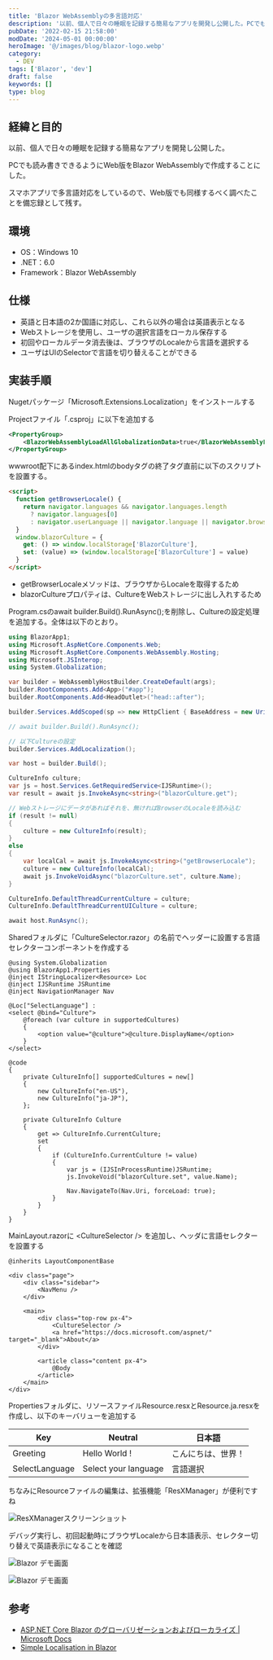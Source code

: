 ```yaml
---
title: 'Blazor WebAssemblyの多言語対応'
description: '以前、個人で日々の睡眠を記録する簡易なアプリを開発し公開した。PCでも読み書きできるようにWeb版をBlazor WebAssemblyで作成することにした。スマホアプリで多言語対応をしているので、Web版でも同様するべく調べたことを備忘録として残す。'
pubDate: '2022-02-15 21:58:00'
modDate: '2024-05-01 00:00:00'
heroImage: '@/images/blog/blazor-logo.webp'
category:
  - DEV
tags: ['Blazor', 'dev']
draft: false
keywords: []
type: blog
---
```



## 経緯と目的

以前、個人で日々の睡眠を記録する簡易なアプリを開発し公開した。

<BlogCard
  title='アラフォー初心者だけどスマホアプリを開発～リリースまでがんばってみた【Android・Xamarin.Forms】'
  description='この度、素人ながらスマホアプリ開発に挑戦してみました。今回の記事では概要と経緯について書き綴ってみたいと思います。実際に行った作業の詳細は、今後それぞれ記事を書き、こちらにリンクを追記します。作ったアプリ「OneThird」の概要 毎日の睡眠を入力によって記録するアプリです。寝た時間、起きた時間'
  url='https://www.neputa-note.net/2021/02/onethird-release/'
  domain='www.neputa-note.net'
/>

PCでも読み書きできるようにWeb版をBlazor WebAssemblyで作成することにした。

<BlogCard
  title='ASP.NET Core Blazor'
  description='ASP.NET Core アプリ内に .NET を使った対話型のクライアント側 Web UI を構築する方法である、ASP.NET Core Blazor について調べます。'
  url='https://learn.microsoft.com/ja-jp/aspnet/core/blazor/?view=aspnetcore-6.0'
  domain='learn.microsoft.com'
/>

スマホアプリで多言語対応をしているので、Web版でも同様するべく調べたことを備忘録として残す。

## 環境

- OS：Windows 10
- .NET：6.0
- Framework：Blazor WebAssembly

## 仕様

- 英語と日本語の2か国語に対応し、これら以外の場合は英語表示となる
- Webストレージを使用し、ユーザの選択言語をローカル保存する
- 初回やローカルデータ消去後は、ブラウザのLocaleから言語を選択する
- ユーザはUIのSelectorで言語を切り替えることができる

## 実装手順

Nugetパッケージ「Microsoft.Extensions.Localization」をインストールする

<BlogCard
  title='Microsoft.Extensions.Localization 8.0.6'
  description='Application localization services and default implementation based on ResourceManager to load localized assembly resources.This package was built from the source code at https://github.com/dotnet/aspnetcore/tree/b8139c5ee58f1708b0e3368a1b241400edd6cbc4'
  url='https://www.nuget.org/packages/Microsoft.Extensions.Localization'
  domain='www.nuget.org'
/>

Projectファイル「.csproj」に以下を追加する

```xml
<PropertyGroup>
    <BlazorWebAssemblyLoadAllGlobalizationData>true</BlazorWebAssemblyLoadAllGlobalizationData>
</PropertyGroup>
```

wwwroot配下にあるindex.htmlのbodyタグの終了タグ直前に以下のスクリプトを設置する。

```html
<script>
  function getBrowserLocale() {
    return navigator.languages && navigator.languages.length
      ? navigator.languages[0]
      : navigator.userLanguage || navigator.language || navigator.browserLanguage || 'en'
  }
  window.blazorCulture = {
    get: () => window.localStorage['BlazorCulture'],
    set: (value) => (window.localStorage['BlazorCulture'] = value)
  }
</script>
```

- getBrowserLocaleメソッドは、ブラウザからLocaleを取得するため
- blazorCultureプロパティは、CultureをWebストレージに出し入れするため

Program.csのawait builder.Build().RunAsync();を削除し、Cultureの設定処理を追加する。全体は以下のとおり。

```csharp
using BlazorApp1;
using Microsoft.AspNetCore.Components.Web;
using Microsoft.AspNetCore.Components.WebAssembly.Hosting;
using Microsoft.JSInterop;
using System.Globalization;

var builder = WebAssemblyHostBuilder.CreateDefault(args);
builder.RootComponents.Add<App>("#app");
builder.RootComponents.Add<HeadOutlet>("head::after");

builder.Services.AddScoped(sp => new HttpClient { BaseAddress = new Uri(builder.HostEnvironment.BaseAddress) });

// await builder.Build().RunAsync();

// 以下Cultureの設定
builder.Services.AddLocalization();

var host = builder.Build();

CultureInfo culture;
var js = host.Services.GetRequiredService<IJSRuntime>();
var result = await js.InvokeAsync<string>("blazorCulture.get");

// Webストレージにデータがあればそれを、無ければBrowserのLocaleを読み込む
if (result != null)
{
    culture = new CultureInfo(result);
}
else
{
    var localCal = await js.InvokeAsync<string>("getBrowserLocale");
    culture = new CultureInfo(localCal);
    await js.InvokeVoidAsync("blazorCulture.set", culture.Name);
}

CultureInfo.DefaultThreadCurrentCulture = culture;
CultureInfo.DefaultThreadCurrentUICulture = culture;

await host.RunAsync();
```

Sharedフォルダに「CultureSelector.razor」の名前でヘッダーに設置する言語セレクターコンポーネントを作成する

```razor
@using System.Globalization
@using BlazorApp1.Properties
@inject IStringLocalizer<Resource> Loc
@inject IJSRuntime JSRuntime
@inject NavigationManager Nav

@Loc["SelectLanguage"] :
<select @bind="Culture">
    @foreach (var culture in supportedCultures)
    {
        <option value="@culture">@culture.DisplayName</option>
    }
</select>

@code
{
    private CultureInfo[] supportedCultures = new[]
    {
        new CultureInfo("en-US"),
        new CultureInfo("ja-JP"),
    };

    private CultureInfo Culture
    {
        get => CultureInfo.CurrentCulture;
        set
        {
            if (CultureInfo.CurrentCulture != value)
            {
                var js = (IJSInProcessRuntime)JSRuntime;
                js.InvokeVoid("blazorCulture.set", value.Name);

                Nav.NavigateTo(Nav.Uri, forceLoad: true);
            }
        }
    }
}
```

MainLayout.razorに &lt;CultureSelector /&gt; を追加し、ヘッダに言語セレクターを設置する

```razor
@inherits LayoutComponentBase

<div class="page">
    <div class="sidebar">
        <NavMenu />
    </div>

    <main>
        <div class="top-row px-4">
            <CultureSelector />
            <a href="https://docs.microsoft.com/aspnet/" target="_blank">About</a>
        </div>

        <article class="content px-4">
            @Body
        </article>
    </main>
</div>
```

Propertiesフォルダに、リソースファイルResource.resxとResource.ja.resxを作成し、以下のキーバリューを追加する

| Key            | Neutral              | 日本語             |
| -------------- | -------------------- | ------------------ |
| Greeting       | Hello World !        | こんにちは、世界！ |
| SelectLanguage | Select your language | 言語選択           |

ちなみにResourceファイルの編集は、拡張機能「ResXManager」が便利ですね

![ResXManagerスクリーンショット](@/images/blog/resxmanager-screenshot.webp)

デバッグ実行し、初回起動時にブラウザLocaleから日本語表示、セレクター切り替えで英語表示になることを確認

![Blazor デモ画面](@/images/blog/blazor-demo-1.webp)

![Blazor デモ画面](@/images/blog/blazor-demo-2.webp)

## 参考

- [ASP.NET Core Blazor のグローバリゼーションおよびローカライズ | Microsoft Docs](https://docs.microsoft.com/ja-jp/aspnet/core/blazor/globalization-localization?pivots=webassembly&utm_source=pocket_mylist&view=aspnetcore-6.0)
- [Simple Localisation in Blazor](https://chrissainty.com/simple-localisation-in-blazor/?utm_source=pocket_mylist)
